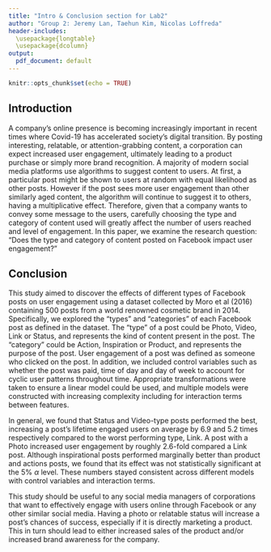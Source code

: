 ```yaml
---
title: "Intro & Conclusion section for Lab2"
author: "Group 2: Jeremy Lan, Taehun Kim, Nicolas Loffreda"
header-includes:
  \usepackage{longtable}
  \usepackage{dcolumn}
output:
  pdf_document: default
---
```


```r
knitr::opts_chunk$set(echo = TRUE)
```

## Introduction

A company’s online presence is becoming increasingly important in recent times where Covid-19 has accelerated society’s digital transition. By posting interesting, relatable, or attention-grabbing content, a corporation can expect increased user engagement, ultimately leading to a product purchase or simply more brand recognition. A majority of modern social media platforms use algorithms to suggest content to users. At first, a particular post might be shown to users at random with equal likelihood as other posts. However if the post sees more user engagement than other similarly aged content, the algorithm will continue to suggest it to others, having a multiplicative effect. Therefore, given that a company wants to convey some message to the users, carefully choosing the type and category of content used will greatly affect the number of users reached and level of engagement. In this paper, we examine the research question: “Does the type and category of content posted on Facebook impact user engagement?”


## Conclusion

This study aimed to discover the effects of different types of Facebook posts on user engagement using a dataset collected by Moro et al (2016) containing 500 posts from a world renowned cosmetic brand in 2014. Specifically, we explored the "types" and "categories" of each Facebook post as defined in the dataset. The "type" of a post could be Photo, Video, Link or Status, and represents the kind of content present in the post. The "category" could be Action, Inspiration or Product, and represents the purpose of the post. User engagement of a post was defined as someone who clicked on the post. In addition, we included control variables such as whether the post was paid, time of day and day of week to account for cyclic user patterns throughout time. Appropriate transformations were taken to ensure a linear model could be used, and multiple models were constructed with increasing complexity including for interaction terms between features.

In general, we found that Status and Video-type posts performed the best, increasing a post's lifetime engaged users on average by 6.9 and 5.2 times respectively compared to the worst performing type, Link. A post with a Photo increased user engagement by roughly 2.6-fold compared a Link post. Although inspirational posts performed marginally better than product and actions posts, we found that its effect was not statistically significant at the 5% $\alpha$ level. These numbers stayed consistent across different models with control variables and interaction terms.

This study should be useful to any social media managers of corporations that want to effectively engage with users online through Facebook or any other similar social media. Having a photo or relatable status will increase a post's chances of success, especially if it is directly marketing a product. This in turn should lead to either increased sales of the product and/or increased brand awareness for the company.